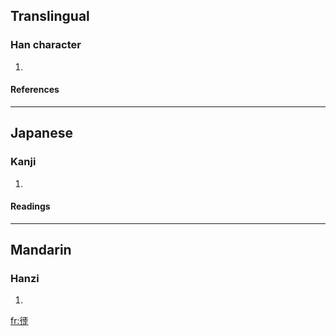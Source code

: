 ==Translingual==
===Han character===
{{Han char|rn=60|rad=彳|as=10|sn=13|four=|canj=竹人一一一 (HOMMM)}}
# {{defn|Han|sort=彳10}}
====References====
{{Han ref|kx=0370.190|dkj=10210|dj=0697.030|hdz=20837.020|uh=5FB0|ud=24496}}
----
==Japanese==
===Kanji===
{{ja-kanji|grade=|rs=彳10}}
# {{defn|Japanese}} 
====Readings====
{{ja-readings|on=[[せい]] (sei)|kun=[[いく]] (iku)}}
----
==Mandarin==
===Hanzi===
{{cmn-hanzi|pin=[[biāo]] ([[biao1]]), [[zhēng]] ([[zheng1]])|wg=piao<sup>1</sup>, cheng<sup>1</sup>}}
# {{defn|Mandarin}}

[[fr:徰]]